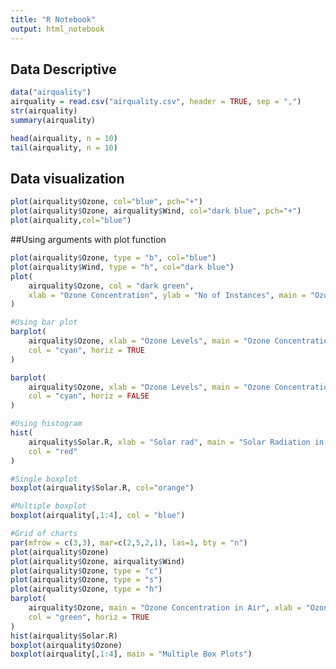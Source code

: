 ```yaml
---
title: "R Notebook"
output: html_notebook
---
```

## Data Descriptive
```r
data("airquality")
airquality = read.csv("airquality.csv", header = TRUE, sep = ",")
str(airquality)
summary(airquality)
```

```r
head(airquality, n = 10)
tail(airquality, n = 10)
```
## Data visualization
```r
plot(airquality$Ozone, col="blue", pch="+")
plot(airquality$Ozone, airquality$Wind, col="dark blue", pch="+")
plot(airquality,col="blue")
```

##Using arguments with plot function
```r
plot(airquality$Ozone, type = "b", col="blue")
plot(airquality$Wind, type = "h", col="dark blue")
plot(
    airquality$Ozone, col = "dark green",
    xlab = "Ozone Concentration", ylab = "No of Instances", main = "Ozone Levels in NY-City"
)

#Using bar plot
barplot(
    airquality$Ozone, xlab = "Ozone Levels", main = "Ozone Concentration in Air",
    col = "cyan", horiz = TRUE
)

barplot(
    airquality$Ozone, xlab = "Ozone Levels", main = "Ozone Concentration in Air",
    col = "cyan", horiz = FALSE
)

#Using histogram
hist(
    airquality$Solar.R, xlab = "Solar rad", main = "Solar Radiation in Air",
    col = "red"
)

#Single boxplot
boxplot(airquality$Solar.R, col="orange")

#Multiple boxplot
boxplot(airquality[,1:4], col = "blue")
```

```r
#Grid of charts
par(mfrow = c(3,3), mar=c(2,5,2,1), las=1, bty = "n")
plot(airquality$Ozone)
plot(airquality$Ozone, airquality$Wind)
plot(airquality$Ozone, type = "c")
plot(airquality$Ozone, type = "s")
plot(airquality$Ozone, type = "h")
barplot(
    airquality$Ozone, main = "Ozone Concentration in Air", xlab = "Ozone Levels",
    col = "green", horiz = TRUE
)
hist(airquality$Solar.R)
boxplot(airquality$Ozone)
boxplot(airquality[,1:4], main = "Multiple Box Plots")
```

